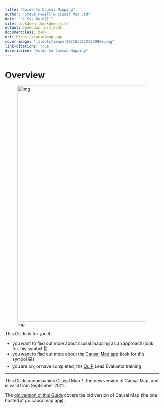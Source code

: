 ```yaml
---
title: "Guide to Causal Mapping"
author: "Steve Powell & Causal Map Ltd"
date: "`r Sys.Date()`"
site: bookdown::bookdown_site
output: bookdown::bs4_book
documentclass: book
url: https://causalmap.app
cover-image: "_assets/image-20210520221329966.png"
link-citations: true
description: "Guide to Causal Mapping"
---
```


# Overview

![img](_assets/simplify.png){width=770px}

This Guide is for you if:

- you want to find out more about causal mapping as an approach (look for this symbol 🧠)
- you want to find out more about the [Causal Map app](https://causalmap.app/) (look for this symbol 💻)
- you are on, or have completed, the [QuIP](https://bathsdr.org/about-the-quip/) Lead Evaluator training

------

::: {.focus}

This Guide accompanies Causal Map 2, the new version of Causal Map, and is valid from September 2021. 

The [old version of this Guide](http://guide2.causalmap.app.s3-website.eu-west-2.amazonaws.com/) covers the old version of Causal Map (the one hosted at go.causalmap.app). 

:::
